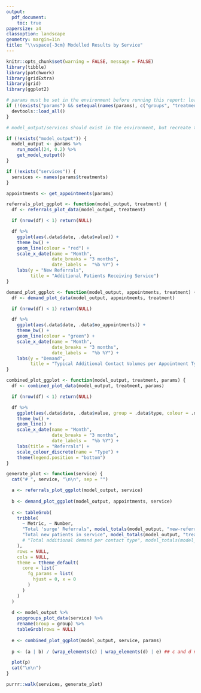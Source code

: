 ```yaml
---
output: 
  pdf_document:
    toc: true
papersize: a4
classoption: landscape
geometry: margin=1in
title: "\\vspace{-3cm} Modelled Results by Service"
---
```


```r
knitr::opts_chunk$set(warning = FALSE, message = FALSE)
library(tibble)
library(patchwork)
library(gridExtra)
library(grid)
library(ggplot2)

# params must be set in the environment before running this report: load it if not
if (!(exists("params") && setequal(names(params), c("groups", "treatments", "curves", "demand")))) {
  devtools::load_all()
}

# model_output/services should exist in the environment, but recreate them if not

if (!exists("model_output")) {
  model_output <- params %>%
    run_model(24, 0.2) %>%
    get_model_output()
}

if (!exists("services")) {
  services <- names(params$treatments)
}

appointments <- get_appointments(params)
```

```r
referrals_plot_ggplot <- function(model_output, treatment) {
  df <- referrals_plot_data(model_output, treatment)

  if (nrow(df) < 1) return(NULL)

  df %>%
    ggplot(aes(.data$date, .data$value)) +
    theme_bw() +
    geom_line(colour = "red") +
    scale_x_date(name = "Month",
                 date_breaks = "3 months",
                 date_labels =  "%b %Y") +
    labs(y = "New Referrals",
         title = "Additional Patients Receiving Service")
}
```

```r
demand_plot_ggplot <- function(model_output, appointments, treatment) {
  df <- demand_plot_data(model_output, appointments, treatment)

  if (nrow(df) < 1) return(NULL)

  df %>%
    ggplot(aes(.data$date, .data$no_appointments)) +
    theme_bw() +
    geom_line(colour = "green") +
    scale_x_date(name = "Month",
                 date_breaks = "3 months",
                 date_labels =  "%b %Y") +
    labs(y = "Demand",
         title = "Typical Additional Contact Volumes per Appointment Type")
}
```

```r
combined_plot_ggplot <- function(model_output, treatment, params) {
  df <- combined_plot_data(model_output, treatment, params)

  if (nrow(df) < 1) return(NULL)

  df %>%
    ggplot(aes(.data$date, .data$value, group = .data$type, colour = .data$type)) +
    theme_bw() +
    geom_line() +
    scale_x_date(name = "Month",
                 date_breaks = "3 months",
                 date_labels =  "%b %Y") +
    labs(title = "Referrals") +
    scale_colour_discrete(name = "Type") +
    theme(legend.position = "bottom")
}
```

```r
generate_plot <- function(service) {
  cat("# ", service, "\n\n", sep = "")

  a <- referrals_plot_ggplot(model_output, service)
  
  b <- demand_plot_ggplot(model_output, appointments, service)
  
  c <- tableGrob(
    tribble(
      ~ Metric, ~ Number,
      "Total 'surge' Referrals", model_totals(model_output, "new-referral", service),
      "Total new patients in service", model_totals(model_output, "treatment", service),
      # "Total additional demand per contact type", model_totals(model_output, "new-treatment", service),
    ),
    rows = NULL,
    cols = NULL,
    theme = ttheme_default(
      core = list(
        fg_params = list(
          hjust = 0, x = 0
        )
      )
    )
  )
  
  d <- model_output %>%
    popgroups_plot_data(service) %>%
    rename(Group = group) %>%
    tableGrob(rows = NULL)
  
  e <- combined_plot_ggplot(model_output, service, params)
  
  p <- (a | b) / (wrap_elements(c) | wrap_elements(d) | e) ## c and d needs to be made patchwork compliant

  plot(p)
  cat("\n\n")
}
```

```r
purrr::walk(services, generate_plot)
```
